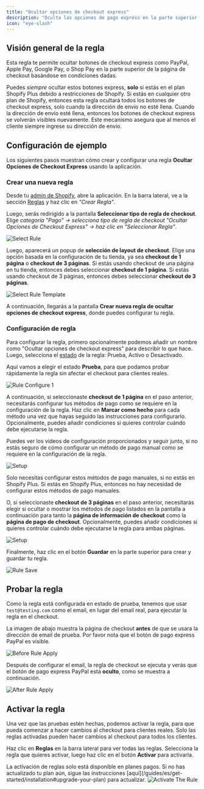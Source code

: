 ```yaml
---
title: "Ocultar opciones de checkout express"
description: "Oculta las opciones de pago express en la parte superior de la página de checkout."
icon: "eye-slash"
---
```


## Visión general de la regla

Esta regla te permite ocultar botones de checkout express como PayPal, Apple Pay, Google Pay, o Shop Pay en la parte superior de la página de checkout basándose en condiciones dadas.

<Warning>
  Puedes <i>siempre</i> ocultar estos botones express, <b>solo</b> si estás en
  el plan Shopify Plus debido a restricciones de Shopify. Si estás en cualquier otro
  plan de Shopify, entonces esta regla ocultará todos los botones de checkout express, solo cuando la
  dirección de envío no esté llena. Cuando la dirección de envío esté llena,
  entonces los botones de checkout express se volverán visibles nuevamente. Este mecanismo
  asegura que al menos el cliente siempre ingrese su dirección de envío.
</Warning>

## Configuración de ejemplo

Los siguientes pasos muestran cómo crear y configurar una regla **Ocultar Opciones de Checkout Express** usando la aplicación.

### Crear una nueva regla

Desde tu [admin de Shopify](/guides/es/get-started/installation#go-to-the-app), abre la aplicación. En la barra lateral, ve a la sección [Reglas](/guides/es/get-started/quickstart#create-a-sample-rule) y haz clic en _"Crear Regla"_.

Luego, serás redirigido a la pantalla **Seleccionar tipo de regla de checkout**. Elige _categoría "Pago" → selecciona tipo de regla de checkout "Ocultar Opciones de Checkout Express" → haz clic en "Seleccionar Regla"_.

<img
  src="/images/essentials/payment/select-hide-express-checkout-options.webp"
  alt="Select Rule"
/>

Luego, aparecerá un popup de **selección de layout de checkout**. Elige una opción basada en la configuración de tu tienda, ya sea **checkout de 1 página** o **checkout de 3 páginas**. Si estás usando checkout de una página en tu tienda, entonces debes seleccionar **checkout de 1 página**. Si estás usando checkout de 3 páginas, entonces debes seleccionar **checkout de 3 páginas**.

<img
  src="/images/essentials/payment/select-rule-template-hide-express-checkout-options.webp"
  alt="Select Rule Template"
/>

A continuación, llegarás a la pantalla **Crear nueva regla de ocultar opciones de checkout express**, donde puedes configurar tu regla.

### Configuración de regla

Para configurar la regla, primero opcionalmente podemos añadir un nombre como "Ocultar opciones de checkout express" para describir lo que hace. Luego, selecciona el [estado](/guides/es/get-started/concepts#status) de la regla: Prueba, Activo o Desactivado.

Aquí vamos a elegir el estado **Prueba**, para que podamos probar rápidamente la regla sin afectar el checkout para clientes reales.

<img
  src="/images/essentials/payment/rule-configure-1-hide-express-checkout-options.webp"
  alt="Rule Configure 1"
/>

A continuación, si seleccionaste **checkout de 1 página** en el paso anterior, necesitarás configurar tus métodos de pago como se requiere en la configuración de la regla. Haz clic en **Marcar como hecho** para cada método una vez que hayas seguido las instrucciones para configurarlo. Opcionalmente, puedes añadir condiciones si quieres controlar cuándo debe ejecutarse la regla.

<Note>
  Puedes ver los videos de configuración proporcionados y seguir junto, si no estás seguro
  de cómo configurar un método de pago manual como se requiere en la configuración de la regla.
</Note>

<img
  src="/images/essentials/payment/setup-hide-payment-methods-options.webp"
  alt="Setup"
/>

<Info>
  Solo necesitas configurar estos métodos de pago manuales, si no estás en
  Shopify Plus. Si estás en Shopify Plus, entonces no hay necesidad de configurar
  estos métodos de pago manuales.
</Info>

O, si seleccionaste **checkout de 3 páginas** en el paso anterior, necesitarás elegir si ocultar o mostrar los métodos de pago listados en la pantalla a continuación para tanto la **página de información de checkout** como la **página de pago de checkout**. Opcionalmente, puedes añadir condiciones si quieres controlar cuándo debe ejecutarse la regla para ambas páginas.

<img
  src="/images/essentials/payment/setup-3-page-checkout-hide-express-checkout-options.webp"
  alt="Setup"
/>

Finalmente, haz clic en el botón <b>Guardar</b> en la parte superior para crear y guardar tu regla.

<img src="/images/shared/save-rule.webp" alt="Rule Save" />

## Probar la regla

Como la regla está configurada en estado de prueba, tenemos que usar `test@testing.com` como el email, en lugar del email real, para ejecutar la regla en el checkout.

<Warning>
  La imagen de abajo muestra la página de checkout <b>antes</b> de que se usara la dirección de email
  de prueba. Por favor nota que el botón de pago express PayPal es visible.
</Warning>

<img
  src="/images/essentials/payment/before-rule-apply-hide-express-checkout-options.webp"
  alt="Before Rule Apply"
/>

Después de configurar el email, la regla de checkout se ejecuta y verás que el botón de pago express PayPal está **oculto**, como se muestra a continuación.

<img
  src="/images/essentials/payment/after-rule-apply-hide-express-checkout-options.webp"
  alt="After Rule Apply"
/>

## Activar la regla

Una vez que las pruebas estén hechas, podemos activar la regla, para que pueda comenzar a hacer cambios al checkout para clientes reales. Solo las reglas activadas pueden hacer cambios al checkout para todos los clientes.

Haz clic en **Reglas** en la barra lateral para ver todas las reglas. Selecciona la regla que quieres activar, luego haz clic en el botón **Activar** para activarla.

<Warning>
  La activación de reglas solo está disponible en planes pagos. Si no has actualizado tu
  plan aún, sigue las instrucciones
  [aquí](/guides/es/get-started/installation#upgrade-your-plan) para actualizar.
</Warning>
<img
  src="/images/essentials/payment/activate-the-rule-hide-express-checkout-options.webp"
  alt="Activate The Rule"
/>
